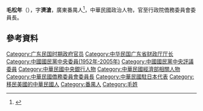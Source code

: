 {{Infobox_officeholder
| name = 毛松年
| nickname = 
| image = 
| order = {{ROC}}第9任[[僑務委員會|僑務委員會]]委員長
| term_start = 1972年6月1日
| term_end = 1984年5月31日
| premierroc = [[蔣經國|蔣經國]]{{to}}[[孫運璿|孫運璿]]
| predecessor = [[高信|高信]]
| successor = [[曾廣順|曾廣順]]
| birth_date = 1911年
| birth_place ={{QING|廣東省}}[[廣州府|廣州府]][[番禺縣|番禺縣]]
| nationality = {{QING}}（－1912）<br>{{ROC}}（1912－）
| death_date =2005年8月21日（94歲）
| death_place ={{USA}}[[德克薩斯州|德克薩斯州]][[休士頓市|休士頓市]]
| 墓地 =
| spouse = 
| children = 
| parents = 
| party = {{KMT}}
| sex = 男
| educate = 
*[[廣州市立師範學校|廣州市立師範學校]]肄業<ref>{{Cite web |url = https://www.ocac.gov.tw/OCAC/Pages/VDetail.aspx?nodeid=556&pid=1682 |title = 中華民國僑務委員會>歷任首長簡介 |language = zh |accessdate = 2020-10-27 |archive-date = 2020-10-30 |archive-url = https://web.archive.org/web/20201030163603/https://www.ocac.gov.tw/OCAC/Pages/VDetail.aspx?nodeid=556&pid=1682 |dead-url = no }}</ref>
*[[中央訓練團|中央訓練團]]黨政班第14期
*[[革命實踐研究院|革命實踐研究院]]第18期
*聯合作戰研究班第1期
*[[國防研究院|國防研究院]]第2期
| past = 
*小學教員
*[[廣東省_(中華民國)|廣東省]][[電白縣|電白縣]]財政局局長
*國民政府主計處專員
*廣東省會計處顧問兼科長
*廣東省會計處處長（1944－1948）
*廣東省財政廳廳長兼廣東省銀行董事長（1948－1950）
*中國國民黨中央駐泰總支部整理委員會主任委員
*[[中泰協會|中泰協會]]理事長
*中國國民黨中央委員
*中國國民黨中央評議委員
*[[中央銀行|中央銀行]]秘書處處長（1961－？）
*[[臺灣銀行|臺灣銀行]]總經理（1963－？）
*經濟部証券管理委員會主任委員
*行政院僑務委員會委員長（1972－1984）
*中華民國駐日本代表（1985－1986）
}}
'''毛松年'''（{{bd|1911年||2005年|8月21日}}），字'''濟滄'''，廣東番禺人<ref> {{Cite book | author = 李紹盛 | title = 民國精英人物的故事 |  publisher = 秀威資訊 | pages = 183 | ISBN = 9789862214190 | accessdate =2028-10-27| language = zh }} </ref>，中華民國政治人物，官至行政院僑務委員會委員長。

==參考資料==
{{reflist}}

{{政治人物小作品}}
[[Category:广东民国时期政府官员|Category:广东民国时期政府官员]]
[[Category:中华民国广东省财政厅厅长|Category:中华民国广东省财政厅厅长]]
[[Category:中國國民黨中央委員(1952年-2005年)|Category:中國國民黨中央委員(1952年-2005年)]]
[[Category:中國國民黨中央評議委員|Category:中國國民黨中央評議委員]]
[[Category:中華民國中央銀行人物|Category:中華民國中央銀行人物]]
[[Category:中華民國經濟部相關人物|Category:中華民國經濟部相關人物]]
[[Category:中華民國僑務委員會委員長|Category:中華民國僑務委員會委員長]]
[[Category:中華民國駐日本代表|Category:中華民國駐日本代表]]
[[Category:移民美國的中華民國人|Category:移民美國的中華民國人]]
[[Category:番禺人|Category:番禺人]]
[[Category:毛姓|Category:毛姓]]
